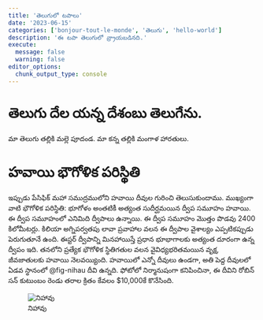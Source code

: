 ```yaml
---
title: 'తెలుగులో టపాలు'
date: '2023-06-15'
categories: ['bonjour-tout-le-monde', 'తెలుగు', 'hello-world']
description: 'ఈ టపా తెలుగులో వ్ర్రాయబడినది.'
execute: 
  message: false
  warning: false
editor_options: 
  chunk_output_type: console
---
```

# తెలుగు దేల యన్న దేశంబు తెలుగేను.
మా తెలుగు తల్లికి మల్లె పూదండ. మా కన్న తల్లికి మంగాళ హారతులు. 

# హవాయి భౌగోళిక పరిస్థితి
ఇప్పుడు పేసిఫిక్ మహా సముద్రములోని హవాయి దీవుల గురించి తెలుసుకుందాము. ముఖ్యంగా వాటి భౌగోళిక పరిస్థితి: భూగోళం అంతటికీ అత్యంత సుదీర్ఘమయిన ద్వీప సమూహం హవాయి. ఈ ద్వీప సమూహంలో ఎనిమిది ద్వీపాలు ఉన్నాయి. ఈ ద్వీప సమూహం మొత్తం పొడవు 2400 కిలోమీటర్లు. కిలియా అగ్నిపర్వతపు లావా ప్రవాహాల వలన ఈ ద్వీపాల వైశాల్యం ఎప్పటికప్పుడు పెరుగుతూనే ఉంది. ఈస్టర్ ద్వీపాన్ని మినహాయిస్తే ప్రధాన భూభాగాలకు అత్యంత దూరంగా ఉన్న ద్వీపం ఇది. తనలోని ప్రత్యేక భౌగోళిక స్థితిగతుల వలన వైవిధ్యభరితమయిన వృక్ష, జీవజాతులకు హవాయి నెలవయ్యింది. హవాయిలో ఎన్నో దీవులు ఉండగా, అతి పెద్ద దీవులలో ఏడవ స్థానంలో @fig-nihau దీవి ఉన్నది. ఫోటోలో నిర్మానుషంగా కనిపించినా, ఈ దీవిని రోబిన్ సన్ కుటుంబం రెండు తరాల క్రితం కేవలం $10,000కే కొనేసింది. 

![నిహావు](nihau.png){#fig-nihau}
